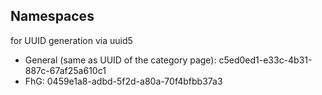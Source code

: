 == Namespaces ==
for UUID generation via uuid5

* General (same as UUID of the category page): c5ed0ed1-e33c-4b31-887c-67af25a610c1
* FhG: 0459e1a8-adbd-5f2d-a80a-70f4bfbb37a3